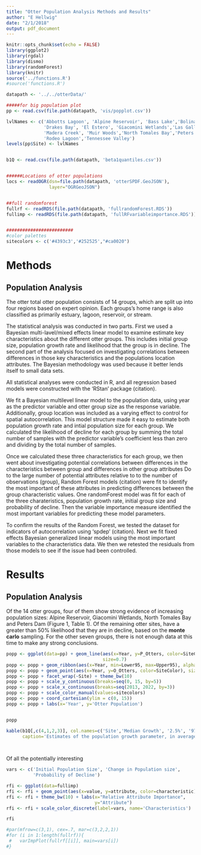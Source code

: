 ```yaml
---
title: "Otter Population Analysis Methods and Results"
author: "E Hellwig"
date: "2/1/2018"
output: pdf_document
---
```


```r
knitr::opts_chunk$set(echo = FALSE)
library(ggplot2)
library(rgdal)
library(dismo)
library(randomForest)
library(knitr)
source('../functions.R')
#source('functions.R')

datapath <- '../../otterData/'

#####for big population plot
pp <- read.csv(file.path(datapath, 'vis/popplot.csv')) 

lvlNames <- c('Abbotts Lagoon', 'Alpine Reservoir', 'Bass Lake','Bolinas',
              'Drakes Bay', 'El Estero', 'Giacomini Wetlands','Las Gallinas',
              'Madera Creek', 'Muir Woods','North Tomales Bay','Peters Dam',
              'Rodeo Lagoon','Tennessee Valley')
levels(pp$Site) <- lvlNames


b1Q <- read.csv(file.path(datapath, 'beta1quantiles.csv'))


######Locations of otter populations
locs <- readOGR(dsn=file.path(datapath, 'otterSPDF.GeoJSON'),
                layer="OGRGeoJSON")


##full randomforest
fullrf <- readRDS(file.path(datapath, 'fullrandomForest.RDS'))
fullimp <- readRDS(file.path(datapath, 'fullRFvariableimportance.RDS'))


#########################
#color palettes
sitecolors <- c('#4393c3','#252525',"#ca0020")

```


# Methods

## Population Analysis


The otter total otter population consists of 14 groups, which are split up into four regions based on expert opinion. Each groups's home range is also classified as primarily estuary, lagoon, reservoir, or stream. 

The statistical analysis was conducted in two parts. First we used a Bayesian multi-lavel/mixed effects linear model to examine estimate key characteristics about the different otter groups. This includes initial group size, population growth rate and likelihood that the group is in decline. 
The second part of the analysis focused on investigating correlations between differences in those key characteristics and the populations location attributes. The Bayesian methodology was used because it better lends itself to small data sets.

All  statistical analyses were conducted in R, and all regression based models were constructed with the 'RStan' package (citation).

We fit a Bayesian multilevel linear model to the population data, using year as the predictor variable and otter group size as the response variable. Additionally, group location was included as a varying effect to control for spatial autocorrelation. This model structure made it easy to estimate both population growth rate and intial population size for each group. We calculated the likelihood of decline for each group by summing the total number of samples with the predictor variable's coefficient less than zero and dividing by the total number of samples. 

Once we calculated these three characteristics for each group, we then went about investigating potential correlations between differences in the characteristics between group and differences in other group attributes Do to the large number of potential attributes relative to to the number of observations (group), Random Forest models (citation) were fit to identify the most important of these attributes in predicting differences between the group characteristic values. One randomForest model was fit for each of the three charateristics, population growth rate, initial group size and probability of decline. Then the variable importance measure identified the most important variables for predicting these model parameters.

To confirm the results of the Random Forest, we tested the dataset for indicators of autocorrelation using 'spdep' (citation). Next we fit fixed effects Bayesian generalized linear models using the most important variables to the characteristics data. We then we retested the residuals from those models to see if the issue had been controlled.


# Results

## Population Analysis

Of the 14 otter groups, four of them show strong evidence of increasing population sizes: Alpine Reservoir, Giacomini Wetlands, North Tomales Bay and Peters Dam (Figure 1, Table 1). Of the remaining otter sites, have a greater than 50% likelihood that they are in decline, based on the **monte carlo** sampling. For the other seven groups, there is not enough data at this time to make any strong conclusions. 

```r

popp <- ggplot(data=pp) + geom_line(aes(x=Year, y=P_Otters, color=SiteColor),
                                    size=0.7)
popp <- popp + geom_ribbon(aes(x=Year, min=Lower95, max=Upper95), alpha=0.3)
popp <- popp + geom_point(aes(x=Year, y=O_Otters, color=SiteColor), size=1.2)
popp <- popp + facet_wrap(~Site) + theme_bw(10)
popp <- popp + scale_y_continuous(breaks=seq(0, 15, by=5))
popp <- popp + scale_x_continuous(breaks=seq(2013, 2022, by=3))
popp <- popp + scale_color_manual(values=sitecolors)
popp <- popp + coord_cartesian(ylim = c(0, 15)) 
popp <- popp + labs(x='Year', y='Otter Population')


popp

```


```r

kable(b1Q[,c(4,1,2,3)], col.names=c('Site','Median Growth', '2.5%', '97.5%'),
      caption='Estimates of the population growth parameter, in average otters per year, for each otter group as well as 95% confidence intervals for each estimate.', digits=2, align='c')

 
```


Of all the potentially interesting 


```r

vars <- c('Initial Population Size', 'Change in Population size',
          'Probability of Decline')

rfi <- ggplot(data=fullimp)
rfi <- rfi + geom_point(aes(x=value, y=attribute, color=characteristic))
rfi <- rfi + theme_bw(10) + labs(x="Relative Attribute Importance",
                                 y="Attribute")
rfi <- rfi + scale_color_discrete(label=vars, name='Characteristics')

rfi

#par(mfrow=c(3,1), cex=.7, mar=c(3,2,2,1))
#for (i in 1:length(fullrf)){
 #   varImpPlot(fullrf[[i]], main=vars[i])
#}


```











